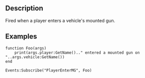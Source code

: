{{Lua/Event|
  arguments = [[Lua/Server/Player|Player]] player, [[Lua/Server/Vehicle|Vehicle]] vehicle
}}

==Description==

Fired when a player enters a vehicle's mounted gun.

==Examples==

<syntaxhighlight>
function Foo(args)
	print(args.player:GetName().." entered a mounted gun on "..args.vehicle:GetName())
end

Events:Subscribe("PlayerEnterMG", Foo)
</syntaxhighlight>